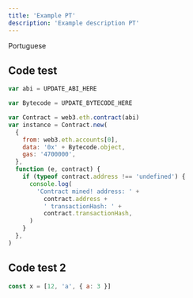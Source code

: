 ---
title: 'Example PT'
description: 'Example description PT'
---

Portuguese

## Code test

```js ln={8-10} viewlines
var abi = UPDATE_ABI_HERE

var Bytecode = UPDATE_BYTECODE_HERE

var Contract = web3.eth.contract(abi)
var instance = Contract.new(
  {
    from: web3.eth.accounts[0],
    data: '0x' + Bytecode.object,
    gas: '4700000',
  },
  function (e, contract) {
    if (typeof contract.address !== 'undefined') {
      console.log(
        'Contract mined! address: ' +
          contract.address +
          ' transactionHash: ' +
          contract.transactionHash,
      )
    }
  },
)
```

## Code test 2

```js
const x = [12, 'a', { a: 3 }]
```
